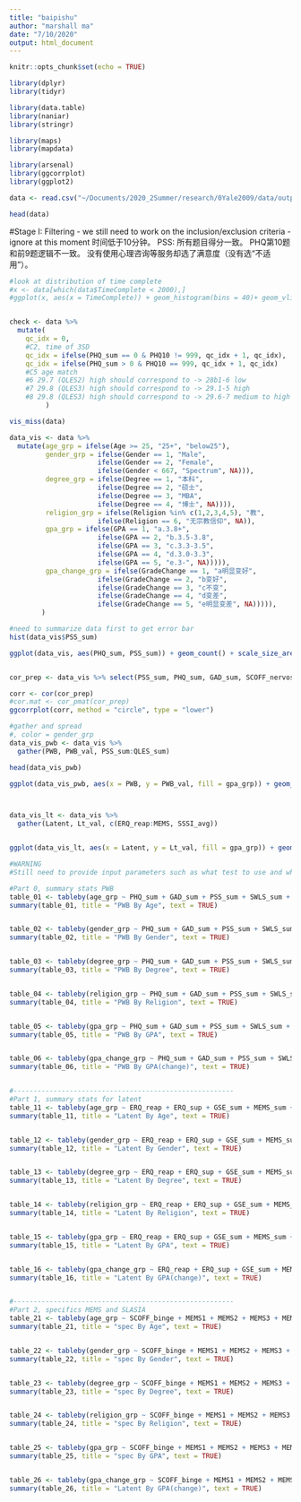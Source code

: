 ```yaml
---
title: "baipishu"
author: "marshall ma"
date: "7/10/2020"
output: html_document
---
```


```r
knitr::opts_chunk$set(echo = TRUE)
```
```r
library(dplyr)
library(tidyr)

library(data.table)
library(naniar)
library(stringr)

library(maps)
library(mapdata)

library(arsenal)
library(ggcorrplot)
library(ggplot2)
```



```r
data <- read.csv("~/Documents/2020_2Summer/research/0Yale2009/data/output/bps_df0722_xm0722.csv", comment.char="#", encoding = "UTF-8")

head(data)
```


#Stage I: Filtering
- we still need to work on the inclusion/exclusion criteria
- ignore at this moment
时间低于10分钟。
PSS: 所有题目得分一致。
PHQ第10题和前9题逻辑不一致。
没有使用心理咨询等服务却选了满意度（没有选“不适用”）。
```r

#look at distribution of time complete
#x <- data[which(data$TimeComplete < 2000),]
#ggplot(x, aes(x = TimeComplete)) + geom_histogram(bins = 40)+ geom_vline(xintercept = 600)


check <- data %>%
  mutate(
    qc_idx = 0,
    #C2, time of 3SD
    qc_idx = ifelse(PHQ_sum == 0 & PHQ10 != 999, qc_idx + 1, qc_idx),
    qc_idx = ifelse(PHQ_sum > 0 & PHQ10 == 999, qc_idx + 1, qc_idx)
    #C5 age match
    #6 29.7 (QLES2) high should correspond to -> 28b1-6 low
    #7 29.8 (QLES3) high should correspond to -> 29.1-5 high
    #8 29.8 (QLES3) high should correspond to -> 29.6-7 medium to high
         )

vis_miss(data)

```


```r
data_vis <- data %>% 
  mutate(age_grp = ifelse(Age >= 25, "25+", "below25"), 
         gender_grp = ifelse(Gender == 1, "Male", 
                      ifelse(Gender == 2, "Female", 
                      ifelse(Gender < 667, "Spectrum", NA))), 
         degree_grp = ifelse(Degree == 1, "本科", 
                      ifelse(Degree == 2, "硕士", 
                      ifelse(Degree == 3, "MBA", 
                      ifelse(Degree == 4, "博士", NA)))),
         religion_grp = ifelse(Religion %in% c(1,2,3,4,5), "教", 
                      ifelse(Religion == 6, "无宗教信仰", NA)),
         gpa_grp = ifelse(GPA == 1, "a.3.8+", 
                      ifelse(GPA == 2, "b.3.5-3.8", 
                      ifelse(GPA == 3, "c.3.3-3.5", 
                      ifelse(GPA == 4, "d.3.0-3.3", 
                      ifelse(GPA == 5, "e.3-", NA))))),
         gpa_change_grp = ifelse(GradeChange == 1, "a明显变好", 
                      ifelse(GradeChange == 2, "b变好", 
                      ifelse(GradeChange == 3, "c不变", 
                      ifelse(GradeChange == 4, "d变差", 
                      ifelse(GradeChange == 5, "e明显变差", NA))))),
        )


```

```r

#need to summarize data first to get error bar
hist(data_vis$PSS_sum)

ggplot(data_vis, aes(PHQ_sum, PSS_sum)) + geom_count() + scale_size_area(max_size = 2.5)


cor_prep <- data_vis %>% select(PSS_sum, PHQ_sum, GAD_sum, SCOFF_nervosa, SWLS_sum, QLES_sum, ERQ_reap, ERQ_sup, GSE_sum, MEMS, SSSI_avg)

corr <- cor(cor_prep)
#cor.mat <- cor_pmat(cor_prep)
ggcorrplot(corr, method = "circle", type = "lower")

#gather and spread 
#, color = gender_grp
data_vis_pwb <- data_vis %>%
  gather(PWB, PWB_val, PSS_sum:QLES_sum)

head(data_vis_pwb)

ggplot(data_vis_pwb, aes(x = PWB, y = PWB_val, fill = gpa_grp)) + geom_bar(position = "dodge", stat = "summary", fun = mean) + scale_fill_brewer(palette="Greys")



data_vis_lt <- data_vis %>%
  gather(Latent, Lt_val, c(ERQ_reap:MEMS, SSSI_avg))


ggplot(data_vis_lt, aes(x = Latent, y = Lt_val, fill = gpa_grp)) + geom_bar(stat="summary", position = "dodge", fun = mean) + scale_fill_brewer(palette="Set3")


```


```r


#WARNING
#Still need to provide input parameters such as what test to use and what stats to display

#Part 0, summary stats PWB
table_01 <- tableby(age_grp ~ PHQ_sum + GAD_sum + PSS_sum + SWLS_sum + QLES_sum + SCOFF_nervosa, data = data_vis)
summary(table_01, title = "PWB By Age", text = TRUE)


table_02 <- tableby(gender_grp ~ PHQ_sum + GAD_sum + PSS_sum + SWLS_sum + QLES_sum + SCOFF_nervosa, data = data_vis)
summary(table_02, title = "PWB By Gender", text = TRUE)


table_03 <- tableby(degree_grp ~ PHQ_sum + GAD_sum + PSS_sum + SWLS_sum + QLES_sum + SCOFF_nervosa, data = data_vis)
summary(table_03, title = "PWB By Degree", text = TRUE)


table_04 <- tableby(religion_grp ~ PHQ_sum + GAD_sum + PSS_sum + SWLS_sum + QLES_sum + SCOFF_nervosa, data = data_vis)
summary(table_04, title = "PWB By Religion", text = TRUE)


table_05 <- tableby(gpa_grp ~ PHQ_sum + GAD_sum + PSS_sum + SWLS_sum + QLES_sum + SCOFF_nervosa, data = data_vis)
summary(table_05, title = "PWB By GPA", text = TRUE)


table_06 <- tableby(gpa_change_grp ~ PHQ_sum + GAD_sum + PSS_sum + SWLS_sum + QLES_sum + SCOFF_nervosa, data = data_vis)
summary(table_06, title = "PWB By GPA(change)", text = TRUE)


#-------------------------------------------------------
#Part 1, summary stats for latent
table_11 <- tableby(age_grp ~ ERQ_reap + ERQ_sup + GSE_sum + MEMS_sum + SSSI_avg, data = data_vis)
summary(table_11, title = "Latent By Age", text = TRUE)


table_12 <- tableby(gender_grp ~ ERQ_reap + ERQ_sup + GSE_sum + MEMS_sum + SSSI_avg, data = data_vis)
summary(table_12, title = "Latent By Gender", text = TRUE)


table_13 <- tableby(degree_grp ~ ERQ_reap + ERQ_sup + GSE_sum + MEMS_sum + SSSI_avg, data = data_vis)
summary(table_13, title = "Latent By Degree", text = TRUE)


table_14 <- tableby(religion_grp ~ ERQ_reap + ERQ_sup + GSE_sum + MEMS_sum + SSSI_avg, data = data_vis)
summary(table_14, title = "Latent By Religion", text = TRUE)


table_15 <- tableby(gpa_grp ~ ERQ_reap + ERQ_sup + GSE_sum + MEMS_sum + SSSI_avg, data = data_vis)
summary(table_15, title = "Latent By GPA", text = TRUE)


table_16 <- tableby(gpa_change_grp ~ ERQ_reap + ERQ_sup + GSE_sum + MEMS_sum + SSSI_avg, data = data_vis)
summary(table_16, title = "Latent By GPA(change)", text = TRUE)


#-------------------------------------------------------
#Part 2, specifics MEMS and SLASIA
table_21 <- tableby(age_grp ~ SCOFF_binge + MEMS1 + MEMS2 + MEMS3 + MEMS4 + SLASIA1, data = data_vis)
summary(table_21, title = "spec By Age", text = TRUE)


table_22 <- tableby(gender_grp ~ SCOFF_binge + MEMS1 + MEMS2 + MEMS3 + MEMS4 + SLASIA1, data = data_vis)
summary(table_22, title = "spec By Gender", text = TRUE)


table_23 <- tableby(degree_grp ~ SCOFF_binge + MEMS1 + MEMS2 + MEMS3 + MEMS4 + SLASIA1, data = data_vis)
summary(table_23, title = "spec By Degree", text = TRUE)


table_24 <- tableby(religion_grp ~ SCOFF_binge + MEMS1 + MEMS2 + MEMS3 + MEMS4 + SLASIA1, data = data_vis)
summary(table_24, title = "spec By Religion", text = TRUE)


table_25 <- tableby(gpa_grp ~ SCOFF_binge + MEMS1 + MEMS2 + MEMS3 + MEMS4 + SLASIA1, data = data_vis)
summary(table_25, title = "spec By GPA", text = TRUE)


table_26 <- tableby(gpa_change_grp ~ SCOFF_binge + MEMS1 + MEMS2 + MEMS3 + MEMS4 + SLASIA1, data = data_vis)
summary(table_26, title = "Latent By GPA(change)", text = TRUE)

```



